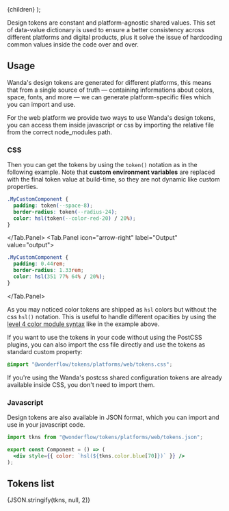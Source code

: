 
  <MdxLayout title="Design tokens" description="One way to bring them all">
    {children}
  </MdxLayout>
);

Design tokens are constant and platform-agnostic shared values. This set of data-value dictionary is used to ensure a better consistency across different platforms and digital products, plus it solve the issue of hardcoding common values inside the code over and over.

## Usage

Wanda's design tokens are generated for different platforms, this means that from a single source of truth — containing informations about colors, space, fonts, and more — we can generate platform-specific files which you can import and use.

For the web platform we provide two ways to use Wanda's design tokens, you can access them inside javascript or css by importing the relative file from the correct node_modules path.

### CSS

Then you can get the tokens by using the `token()` notation as in the following example. Note that **custom environment variables** are replaced with the final token value at build-time, so they are not dynamic like custom properties.

<Tab defaultValue="source">
  <Tab.Panel icon="layer-group" label="Source" value="source">

```css hideCopy
.MyCustomComponent {
  padding: token(--space-8);
  border-radius: token(--radius-24);
  color: hsl(token(--color-red-20) / 20%);
}
```

  </Tab.Panel>
  <Tab.Panel icon="arrow-right" label="Output" value="output">

```css hideCopy
.MyCustomComponent {
  padding: 0.44rem;
  border-radius: 1.33rem;
  color: hsl(351 77% 64% / 20%);
}
```

  </Tab.Panel>
</Tab>

As you may noticed color tokens are shipped as `hsl` colors but without the css `hsl()` notation. This is useful to handle different opacities by using the [level 4 color module syntax](https://www.w3.org/TR/css-color-4/#the-hsl-notation) like in the example above.

If you want to use the tokens in your code without using the PostCSS plugins, you can also import the css file directly and use the tokens as standard custom property:

```css
@import "@wonderflow/tokens/platforms/web/tokens.css";
```

<Snackbar kind="positive" title="About css tokens">
  If you're using the Wanda's postcss shared configuration tokens are already
  available inside CSS, you don't need to import them.
</Snackbar>

### Javascript

Design tokens are also available in JSON format, which you can import and use in your javascript code.

```jsx
import tkns from "@wonderflow/tokens/platforms/web/tokens.json";

export const Component = () => (
  <div style={{ color: `hsl(${tkns.color.blue[70]})` }} />
);
```

## Tokens list

<CodeBlock className="language-json">{JSON.stringify(tkns, null, 2)}</CodeBlock>
